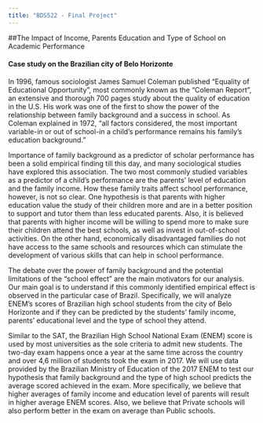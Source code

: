 ---
title: "BDS522 - Final Project"
---

##The Impact of Income, Parents Education and Type of School on Academic Performance

#### Case study on the Brazilian city of Belo Horizonte

In 1996, famous sociologist James Samuel Coleman published "Equality of Educational Opportunity", most commonly known as the "Coleman Report", an extensive and thorough 700 pages study about the quality of education in the U.S. His work was one of the first to show the power of the relationship between family background and a success in school. As Coleman explained in 1972, "all factors considered, the most important variable-in or out of school-in a child's performance remains his family's education background."

Importance of family background as a predictor of scholar performance has been a solid empirical finding till this day, and many sociological studies have explored this association. The two most commonly studied variables as a predictor of a child's performance are the parents' level of education and the family income. How these family traits affect school performance, however, is not so clear. One hypothesis is that parents with higher education value the study of their children more and are in a better position to support and tutor them than less educated parents. Also, it is believed that parents with higher income will be willing to spend more to make sure their children attend the best schools, as well as invest in out-of-school activities. On the other hand, economically disadvantaged families do not have access to the same schools and resources which can stimulate the development of various skills that can help in school performance.
 
The debate over the power of family background and the potential limitations of the "school effect" are the main motivators for our analysis. Our main goal is to understand if this commonly identified empirical effect is observed in the particular case of Brazil. Specifically, we will analyze ENEM's scores of Brazilian high school students from the city of Belo Horizonte and if they can be predicted by the students' family income, parents' educational level and the type of school they attend. 
 
Similar to the SAT, the Brazilian High School National Exam (ENEM) score is used by most universities as the sole criteria to admit new students. The two-day exam happens once a year at the same time across the country and over 4,6 million of students took the exam in 2017. We will use data provided by the Brazilian Ministry of Education of the 2017 ENEM to test our hypothesis that family background and the type of high school predicts the average scored achieved in the exam. More specifically, we believe that higher averages of family income and education level of parents will result in higher average ENEM scores. Also, we believe that Private schools will also perform better in the exam on average than Public schools. 

